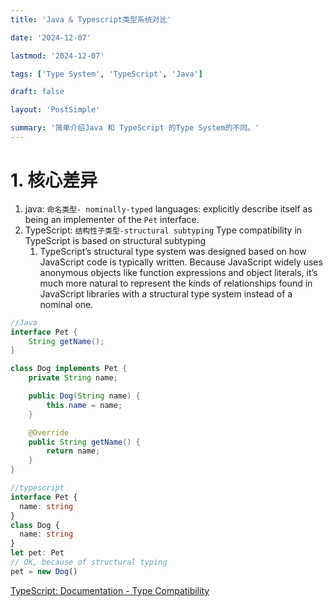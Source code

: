 ```yaml
---
title: 'Java & Typescript类型系统对比'

date: '2024-12-07'

lastmod: '2024-12-07'

tags: ['Type System', 'TypeScript', 'Java']

draft: false

layout: 'PostSimple'

summary: '简单介绍Java 和 TypeScript 的Type System的不同。'
---
```


# 1. 核心差异

1. java: `命名类型- nominally-typed` languages: explicitly describe itself as being an implementer of the `Pet` interface.
2. TypeScript: `结构性子类型-structural subtyping` Type compatibility in TypeScript is based on structural subtyping
   1. TypeScript’s structural type system was designed based on how JavaScript code is typically written. Because JavaScript widely uses anonymous objects like function expressions and object literals, it’s much more natural to represent the kinds of relationships found in JavaScript libraries with a structural type system instead of a nominal one.

```java
//Java
interface Pet {
    String getName();
}

class Dog implements Pet {
    private String name;

    public Dog(String name) {
        this.name = name;
    }

    @Override
    public String getName() {
        return name;
    }
}
```

```typescript
//typescript
interface Pet {
  name: string
}
class Dog {
  name: string
}
let pet: Pet
// OK, because of structural typing
pet = new Dog()
``` 

[TypeScript: Documentation - Type Compatibility](https://www.typescriptlang.org/docs/handbook/type-compatibility.html#a-note-on-soundness)
